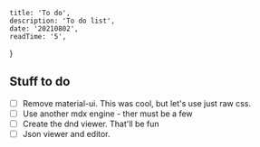 
    title: 'To do',
    description: 'To do list',
    date: '20210802',
    readTime: '5',
}


## Stuff to do
- [ ] Remove material-ui. This was cool, but let's use just raw css.
- [ ] Use another mdx engine - ther must be a few
- [ ] Create the dnd viewer. That'll be fun
- [ ] Json viewer and editor.
